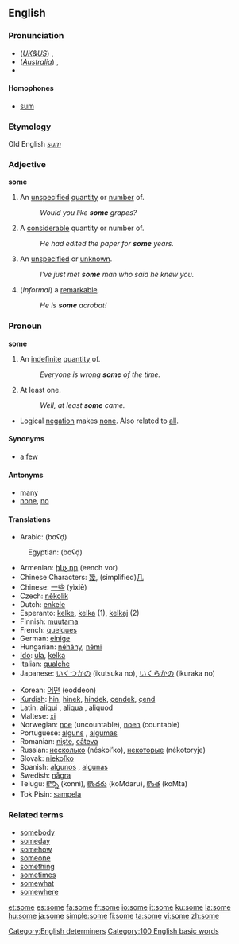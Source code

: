 ==English==

{{rank|could|our|than|65|some|other|very|upon}}

===Pronunciation===
* (''[[Received Pronunciation|UK]]&[[General American|US]]'') {{IPA|/sʌm/}}, {{SAMPA|/sVm/}}
* (''[[Australian English|Australia]]'') {{IPA|/sam/}}, {{SAMPA|/sam/}}
* {{audio|en-us-some.ogg|Audio (US)}}

====Homophones====
*[[sum]]

===Etymology===
Old English ''[[sum]]''

===Adjective===
'''some'''

# An [[unspecified]] [[quantity]] or [[number]] of.
#:''Would you like '''some''' grapes?''
# A [[considerable]] quantity or number of.
#:''He had edited the paper for '''some''' years.''
# An [[unspecified]] or [[unknown]].
#:''I've just met '''some''' man who said he knew you.''
# (''Informal'') a [[remarkable]].
#:''He is '''some''' acrobat!''

===Pronoun===
'''some'''

# An [[indefinite]] [[quantity]] of.
#:''Everyone is wrong '''some''' of the time.''
# At least one.
#:''Well, at least '''some''' came.''
* Logical [[negation]] makes [[none]].  Also related to [[all]].

====Synonyms====
*[[a few]]

====Antonyms====
*[[many]]
*[[none]], [[no]]

====Translations====
{{top}}
*Arabic: {{ARchar|[[بعض]]}} (bɑʕḍ)
:Egyptian: {{ARchar|[[بعض]]}} (bɑʕḍ)
*Armenian: [[ինչ որ]] (eench vor)
*Chinese Characters: [[幾]], (simplified)[[几]]
*Chinese: [[一些]] (yìxiē)
*Czech: [[několik]]
*Dutch: [[enkele]]
*Esperanto: [[kelke]], [[kelka]] (1), [[kelkaj]] (2)
*Finnish: [[muutama]]
*French: [[quelques]]
*German: [[einige]]
*Hungarian: [[néhány]], [[némi]]
*[[Ido]]: [[ula]], [[kelka]]
*Italian: [[qualche]]
*Japanese: [[いくつかの]] (ikutsuka no), [[いくらかの]] (ikuraka no)
{{mid}}
*Korean: [[어떤]] (eoddeon)
*[[Kurdish]]: [[hin]], [[hinek]], [[hindek]], [[çendek]], [[çend]]
*Latin: [[aliqui]] {{m}}, [[aliqua]] {{f}}, [[aliquod]] {{n}}
*Maltese: [[xi]]
*Norwegian: [[noe]] (uncountable), [[noen]] (countable)
*Portuguese: [[alguns]] {{m}} {{p}}, [[algumas]] {{f}} {{p}}
*Romanian: [[nişte]], [[câteva]]
*Russian: [[несколько]] (néskol’ko), [[некоторый|некоторые]] (nékotoryje)
*Slovak: [[niekoľko]]
*Spanish: [[algunos]] {{m}} {{p}}, [[algunas]] {{f}} {{p}}
*Swedish: [[några]]
*Telugu: [[కొన్ని]] (konni), [[కొందరు]] (koMdaru), [[కొంత]] (koMta)
*Tok Pisin: [[sampela]]
{{bottom}}

===Related terms===
*[[somebody]]
*[[someday]]
*[[somehow]]
*[[someone]]
*[[something]]
*[[sometimes]]
*[[somewhat]]
*[[somewhere]]


[[Category:English determiners]]
[[Category:100 English basic words]]

[[et:some]]
[[es:some]]
[[fa:some]]
[[fr:some]]
[[io:some]]
[[it:some]]
[[ku:some]]
[[la:some]]
[[hu:some]]
[[ja:some]]
[[simple:some]]
[[fi:some]]
[[ta:some]]
[[vi:some]]
[[zh:some]]